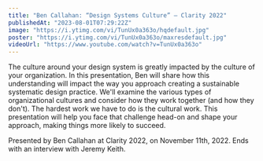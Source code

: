 ```yaml
---
title: "Ben Callahan: “Design Systems Culture” — Clarity 2022"
publishedAt: "2023-08-01T07:29:22Z"
image: "https://i.ytimg.com/vi/TunUx0a363o/hqdefault.jpg"
poster: "https://i.ytimg.com/vi/TunUx0a363o/maxresdefault.jpg"
videoUrl: "https://www.youtube.com/watch?v=TunUx0a363o"
---
```


The culture around your design system is greatly impacted by the culture of your organization. In this presentation, Ben will share how this understanding will impact the way you approach creating a sustainable systematic design practice. We'll examine the various types of organizational cultures and consider how they work together (and how they don't). The hardest work we have to do is the cultural work. This presentation will help you face that challenge head-on and shape your approach, making things more likely to succeed.

Presented by Ben Callahan at Clarity 2022, on November 11th, 2022. Ends with an interview with Jeremy Keith.
